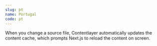 ```yaml
---
slug: pt
name: Portugal
code: pt
---
```


When you change a source file, Contentlayer automatically updates the content cache, which prompts
Next.js to reload the content on screen.
